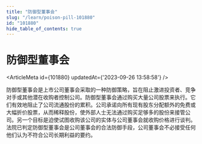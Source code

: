 ```yaml
---
title: "防御型董事会"
slug: "/learn/poison-pill-101880"
id: "101880"
hide_table_of_contents: true
---
```



# 防御型董事会

<ArticleMeta id={101880} updatedAt={'2023-09-26 13:58:58'} />
<div className='border-solid border-b border-t-0 my-4 border-[var(--ifm-color-gray-300)]' />

防御型董事会是上市公司董事会采取的一种防御策略，旨在阻止激进投资者、竞争对手或其他潜在收购者控制公司。防御型董事会通过购买大量公司股票来执行。它们有效地阻止了公司流通股份的累积。公司承诺向所有现有股东分配额外的免费或大幅折价股票，从而稀释股份，使外部人士无法通过购买足够多的股份来接管公司。另一个目标是迫使试图收购该公司的实体与公司董事会就收购价格进行谈判。法院已判定防御型董事会是公司董事会的合法防御手段，公司董事会不必接受任何他们认为不符合公司长期利益的要约。
